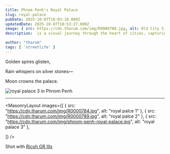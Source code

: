 ```yaml
---
title: Phnom Penh's Royal Palace
slug: royal-palace
pubDate: 2025-10-07T18:03:10.000Z
updatedDate: 2025-10-07T10:53:27.000Z
image: { src: https://cdn.tharum.com/img/R0000788.jpg, alt: Old City 5, positionx: 75%, positiony: 0% }
description:  is a visual journey through the heart of cities, capturing the everyday rhythm, resilience, and raw beauty found on its bustling streets.

author: "tharum"
tags: [ 'streetlife' ]
---
```


Golden spires glisten,

Rain whispers on silver stones—

Moon crowns the palace.


![royal palace 3 in Phnom Penh](https://cdn.tharum.com/img/R0000790.jpg "royal palace")


---

<MasonryLayout images={[
    { src: "https://cdn.tharum.com/img/R0000784.jpg", alt: "royal palce 1" },
    { src: "https://cdn.tharum.com/img/R0000789.jpg", alt: "royal palce 2" },
    { src: "https://cdn.tharum.com/img/phnom-penh-royal-palace.jpg", alt: "royal palace 3" },

]} />



Shot with [Ricoh GR IIIx](https://tharum.com/blog/ricoh-griiix-review/)

